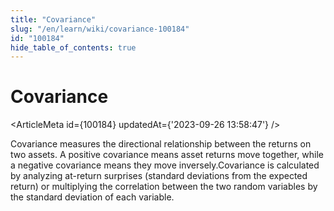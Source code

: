 ```yaml
---
title: "Covariance"
slug: "/en/learn/wiki/covariance-100184"
id: "100184"
hide_table_of_contents: true
---
```



# Covariance

<ArticleMeta id={100184} updatedAt={'2023-09-26 13:58:47'} />
<div className='border-solid border-b border-t-0 my-4 border-[var(--ifm-color-gray-300)]' />

Covariance measures the directional relationship between the returns on two assets. A positive covariance means asset returns move together, while a negative covariance means they move inversely.Covariance is calculated by analyzing at-return surprises (standard deviations from the expected return) or multiplying the correlation between the two random variables by the standard deviation of each variable.
